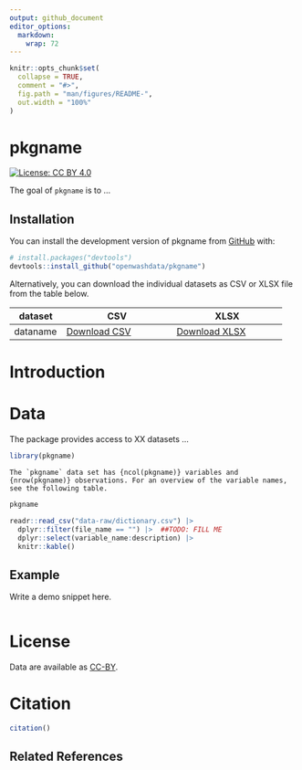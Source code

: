 ```yaml
---
output: github_document
editor_options: 
  markdown: 
    wrap: 72
---
```


<!-- README.md is generated from README.Rmd. Please edit that file -->

```r
knitr::opts_chunk$set(
  collapse = TRUE,
  comment = "#>",
  fig.path = "man/figures/README-",
  out.width = "100%"
)
```

# pkgname

<!-- badges: start -->

[![License: CC BY
4.0](https://img.shields.io/badge/License-CC_BY_4.0-lightgrey.svg)](https://creativecommons.org/licenses/by/4.0/)

<!-- badges: end -->

The goal of `pkgname` is to ...

## Installation

You can install the development version of pkgname from
[GitHub](https://github.com/pkgname) with:

``` r
# install.packages("devtools")
devtools::install_github("openwashdata/pkgname")
```

Alternatively, you can download the individual datasets as CSV or XLSX
file from the table below.

| dataset       | CSV                                                                                                    | XLSX                                                                                                     |
|--------------|-----------------------------|-----------------------------|
| dataname      | [Download CSV]()      | [Download XLSX]()      |

# Introduction




# Data

The package provides access to XX datasets ...

```r
library(pkgname)
```

```
The `pkgname` data set has {ncol(pkgname)} variables and {nrow(pkgname)} observations. For an overview of the variable names, see the following table.  
```

```r
pkgname
```

```r
readr::read_csv("data-raw/dictionary.csv") |>
  dplyr::filter(file_name == "") |>  ##TODO: FILL ME
  dplyr::select(variable_name:description) |> 
  knitr::kable()
```

## Example
Write a demo snippet here.

```r

```

# License 
Data are available as [CC-BY](https://github.com/openwashdata/pkgname/blob/main/LICENSE.md).

# Citation
```r
citation()
```

## Related References


